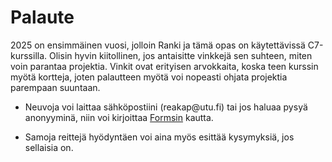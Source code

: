 # Palaute 

2025 on ensimmäinen vuosi, jolloin Ranki ja tämä opas on käytettävissä C7-kurssilla. Olisin hyvin kiitollinen, jos antaisitte vinkkejä sen suhteen, miten voin parantaa projektia. Vinkit ovat erityisen arvokkaita, koska teen kurssin myötä kortteja, joten palautteen myötä voi nopeasti ohjata projektia parempaan suuntaan. 

- Neuvoja voi laittaa sähköpostiini (reakap@utu.fi) tai jos haluaa pysyä anonyyminä, niin voi kirjoittaa [Formsin](https://docs.google.com/forms/d/e/1FAIpQLSericnXGU2U_h7stCFVZ5X0-6Q9BLGdiDugun_Mex3kf_bTpg/viewform?usp=sharing&ouid=112689903880978617225) kautta.

- Samoja reittejä hyödyntäen voi aina myös esittää kysymyksiä, jos sellaisia on.


